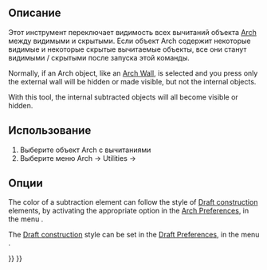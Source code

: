 <languages/>

{{Docnav
|[[Arch_ToggleIfcBrepFlag|ToggleIfcBrepFlag]]
|[[Arch_Survey|Survey]]
|[[BIM_Workbench|BIM]]
|IconL=Arch_ToggleIfcBrepFlag.svg
|IconR=Arch_Survey.svg
|IconC=Workbench_BIM.svg
}}

{{VeryImportantMessage|THIS COMMAND IS PART OF THE INTEGRATED [[BIM_Workbench|BIM WORKBENCH]] IN V1.0<br>
This page has been updated for that version.}}

<div class="mw-translate-fuzzy">
{{GuiCommand/ru
|Name=Arch ToggleSubs
|Name/ru=Arch ToggleSubs
|MenuLocation=Архитектура → Утилиты → Toggle Subcomponents
|Workbenches=[[Arch_Workbench/ru|Arch]]
|Shortcut=
‏‎|SeeAlso=
}}
</div>

<span id="Description"></span>
==Описание==

<div class="mw-translate-fuzzy">
Этот инструмент переключает видимость всех вычитаний объекта [[Arch_Workbench|Arch]] между видимыми и скрытыми. Если объект Arch содержит некоторые видимые и некоторые скрытые вычитаемые объекты, все они станут видимыми / скрытыми после запуска этой команды.
</div>

Normally, if an Arch object, like an [[Arch_Wall|Arch Wall]], is selected and you press {{KEY|Space}} only the external wall will be hidden or made visible, but not the internal objects.

With this tool, the internal subtracted objects will all become visible or hidden.

<span id="Usage"></span>
<div class="mw-translate-fuzzy">
==Использование==
</div>

<div class="mw-translate-fuzzy">
# Выберите объект Arch с вычитаниями
# Выберите меню Arch → Utilities → {{KEY|[[Image:Arch_ToggleSubs‏‎.svg|16px]] [[Arch_ToggleSubs‏‎|Toggle Subcomponents‏‎]]}}
</div>

<span id="Options"></span>
== Опции ==

The color of a subtraction element can follow the style of [[Draft_ToggleConstructionMode|Draft construction]] elements, by activating the appropriate option in the [[Arch_Preferences|Arch Preferences]], in the menu {{MenuCommand|Edit → Preferences → Arch → General settings → Apply Draft construction style to subcomponents}}.

The [[Draft_ToggleConstructionMode|Draft construction]] style can be set in the [[Draft_Preferences|Draft Preferences]], in the menu {{MenuCommand|Preferences → Draft → General Draft}}.


{{Docnav
|[[Arch_ToggleIfcBrepFlag|ToggleIfcBrepFlag]]
|[[Arch_Survey|Survey]]
|[[BIM_Workbench|BIM]]
|IconL=Arch_ToggleIfcBrepFlag.svg
|IconR=Arch_Survey.svg
|IconC=Workbench_BIM.svg
}}

{{BIM_Tools_navi{{#translation:}}}}
{{Userdocnavi{{#translation:}}}}